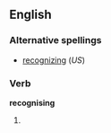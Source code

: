 ==English==

===Alternative spellings===
*[[recognizing]] (''US'')

===Verb===
'''recognising'''

# {{UK}} {{present participle of|''[[recognise]]''}}
